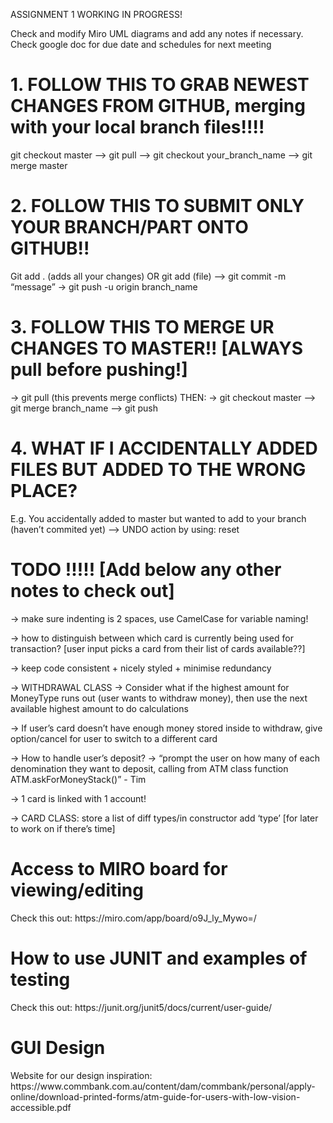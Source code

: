 ASSIGNMENT 1 WORKING IN PROGRESS!

Check and modify Miro UML diagrams and add any notes if necessary.
Check google doc for due date and schedules for next meeting

# 1. FOLLOW THIS TO GRAB NEWEST CHANGES FROM GITHUB, merging with your local branch files!!!!
git checkout master --> git pull --> git checkout your_branch_name --> git merge master
 
# 2. FOLLOW THIS TO SUBMIT ONLY YOUR BRANCH/PART ONTO GITHUB!! 
Git add . (adds all your changes) OR git add (file) --> git commit -m “message” → git push -u origin branch_name

# 3. FOLLOW THIS TO MERGE UR CHANGES TO MASTER!! [ALWAYS pull before pushing!]
-> git pull (this prevents merge conflicts) 
    THEN:
-> git checkout master --> git merge branch_name --> git push

# 4. WHAT IF I ACCIDENTALLY ADDED FILES BUT ADDED TO THE WRONG PLACE?
  E.g. You accidentally added to master but wanted to add to your branch (haven't commited yet) --> UNDO action by using: reset <file>

# TODO !!!!! [Add below any other notes to check out]

-> make sure indenting is 2 spaces, use CamelCase for variable naming!

-> how to distinguish between which card is currently being used for transaction? [user input picks a card from their list of cards available??]

-> keep code consistent + nicely styled + minimise redundancy

-> WITHDRAWAL CLASS
  -> Consider what if the highest amount for MoneyType runs out (user wants to withdraw money), then use the next available highest amount to do calculations

-> If user's card doesn't have enough money stored inside to withdraw, give option/cancel for user to switch to a different card

-> How to handle user's deposit? 
  -> "prompt the user on how many of each denomination they want to deposit, calling from ATM class function ATM.askForMoneyStack()" - Tim

-> 1 card is linked with 1 account!

-> CARD CLASS: store a list of diff types/in constructor add 'type' [for later to work on if there's time]

# Access to MIRO board for viewing/editing

Check this out: https://miro.com/app/board/o9J_ly_Mywo=/


# How to use JUNIT and examples of testing

Check this out: https://junit.org/junit5/docs/current/user-guide/


# GUI Design

Website for our design inspiration: https://www.commbank.com.au/content/dam/commbank/personal/apply-online/download-printed-forms/atm-guide-for-users-with-low-vision-accessible.pdf

